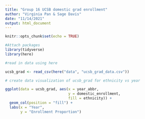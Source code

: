 ```yaml
---
title: "Group 16 UCSB domestic grad enrollment"
author: "Virginia Pan & Sage Davis"
date: "11/14/2021"
output: html_document
---
```


```r
knitr::opts_chunk$set(echo = TRUE)

#Attach packages 
library(tidyverse)
library(here)
```

```r
#read in data using here

ucsb_grad <- read_csv(here("data", "ucsb_grad_data.csv"))
```

```r
# create data visualization of ucsb_grad for ethnicity vs year

ggplot(data = ucsb_grad, aes(x = year_abbr, 
                             y = domestic_enrollment, 
                             fill = ethnicity)) +
  geom_col(position = "fill") +
  labs(x = "Year",
       y = "Enrollment Proportion")

```

